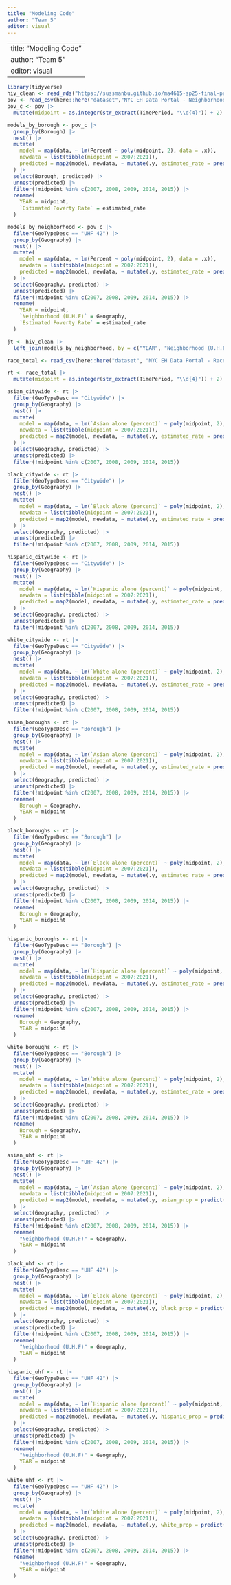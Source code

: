 ```yaml
---
title: "Modeling Code"
author: "Team 5"
editor: visual
---
```


---
title: "Modeling Code"
author: "Team 5"
editor: visual
---

```r
library(tidyverse)
hiv_clean <- read_rds("https://sussmanbu.github.io/ma4615-sp25-final-project-team-5/dataset_for_shiny/hiv_clean.rds")
pov <- read_csv(here::here("dataset","NYC EH Data Portal - Neighborhood poverty (filtered) (1).csv"))
pov_c <- pov |>
  mutate(midpoint = as.integer(str_extract(TimePeriod, "\\d{4}")) + 2)

models_by_borough <- pov_c |>
  group_by(Borough) |>
  nest() |>
  mutate(
    model = map(data, ~ lm(Percent ~ poly(midpoint, 2), data = .x)),
    newdata = list(tibble(midpoint = 2007:2021)),
    predicted = map2(model, newdata, ~ mutate(.y, estimated_rate = predict(.x, newdata = .y)))
  ) |>
  select(Borough, predicted) |>
  unnest(predicted) |>
  filter(!midpoint %in% c(2007, 2008, 2009, 2014, 2015)) |>
  rename(
    YEAR = midpoint,
    `Estimated Poverty Rate` = estimated_rate
  )

models_by_neighborhood <- pov_c |>
  filter(GeoTypeDesc == "UHF 42") |>
  group_by(Geography) |>
  nest() |>
  mutate(
    model = map(data, ~ lm(Percent ~ poly(midpoint, 2), data = .x)),
    newdata = list(tibble(midpoint = 2007:2021)),
    predicted = map2(model, newdata, ~ mutate(.y, estimated_rate = predict(.x, newdata = .y)))
  ) |>
  select(Geography, predicted) |>
  unnest(predicted) |>
  filter(!midpoint %in% c(2007, 2008, 2009, 2014, 2015)) |>
  rename(
    YEAR = midpoint,
    `Neighborhood (U.H.F)` = Geography,
    `Estimated Poverty Rate` = estimated_rate
  )

jt <- hiv_clean |>
  left_join(models_by_neighborhood, by = c("YEAR", "Neighborhood (U.H.F)")) #This is just a test to make sure the files were joining correctly. This will be deleted before the final publish.
```

```r
race_total <- read_csv(here::here("dataset", "NYC EH Data Portal - Race and ethnicity (filtered) (1).csv"))

rt <- race_total |>
  mutate(midpoint = as.integer(str_extract(TimePeriod, "\\d{4}")) + 2)

asian_citywide <- rt |>
  filter(GeoTypeDesc == "Citywide") |>
  group_by(Geography) |>
  nest() |>
  mutate(
    model = map(data, ~ lm(`Asian alone (percent)` ~ poly(midpoint, 2), data = .x)),
    newdata = list(tibble(midpoint = 2007:2021)),
    predicted = map2(model, newdata, ~ mutate(.y, estimated_rate = predict(.x, newdata = .y)))
  ) |>
  select(Geography, predicted) |>
  unnest(predicted) |>
  filter(!midpoint %in% c(2007, 2008, 2009, 2014, 2015))

black_citywide <- rt |>
  filter(GeoTypeDesc == "Citywide") |>
  group_by(Geography) |>
  nest() |>
  mutate(
    model = map(data, ~ lm(`Black alone (percent)` ~ poly(midpoint, 2), data = .x)),
    newdata = list(tibble(midpoint = 2007:2021)),
    predicted = map2(model, newdata, ~ mutate(.y, estimated_rate = predict(.x, newdata = .y)))
  ) |>
  select(Geography, predicted) |>
  unnest(predicted) |>
  filter(!midpoint %in% c(2007, 2008, 2009, 2014, 2015))

hispanic_citywide <- rt |>
  filter(GeoTypeDesc == "Citywide") |>
  group_by(Geography) |>
  nest() |>
  mutate(
    model = map(data, ~ lm(`Hispanic alone (percent)` ~ poly(midpoint, 2), data = .x)),
    newdata = list(tibble(midpoint = 2007:2021)),
    predicted = map2(model, newdata, ~ mutate(.y, estimated_rate = predict(.x, newdata = .y)))
  ) |>
  select(Geography, predicted) |>
  unnest(predicted) |>
  filter(!midpoint %in% c(2007, 2008, 2009, 2014, 2015))

white_citywide <- rt |>
  filter(GeoTypeDesc == "Citywide") |>
  group_by(Geography) |>
  nest() |>
  mutate(
    model = map(data, ~ lm(`White alone (percent)` ~ poly(midpoint, 2), data = .x)),
    newdata = list(tibble(midpoint = 2007:2021)),
    predicted = map2(model, newdata, ~ mutate(.y, estimated_rate = predict(.x, newdata = .y)))
  ) |>
  select(Geography, predicted) |>
  unnest(predicted) |>
  filter(!midpoint %in% c(2007, 2008, 2009, 2014, 2015))
```

```r
asian_boroughs <- rt |>
  filter(GeoTypeDesc == "Borough") |>
  group_by(Geography) |>
  nest() |>
  mutate(
    model = map(data, ~ lm(`Asian alone (percent)` ~ poly(midpoint, 2), data = .x)),
    newdata = list(tibble(midpoint = 2007:2021)),
    predicted = map2(model, newdata, ~ mutate(.y, estimated_rate = predict(.x, newdata = .y)))
  ) |>
  select(Geography, predicted) |>
  unnest(predicted) |>
  filter(!midpoint %in% c(2007, 2008, 2009, 2014, 2015)) |>
  rename(
    Borough = Geography,
    YEAR = midpoint
  )

black_boroughs <- rt |>
  filter(GeoTypeDesc == "Borough") |>
  group_by(Geography) |>
  nest() |>
  mutate(
    model = map(data, ~ lm(`Black alone (percent)` ~ poly(midpoint, 2), data = .x)),
    newdata = list(tibble(midpoint = 2007:2021)),
    predicted = map2(model, newdata, ~ mutate(.y, estimated_rate = predict(.x, newdata = .y)))
  ) |>
  select(Geography, predicted) |>
  unnest(predicted) |>
  filter(!midpoint %in% c(2007, 2008, 2009, 2014, 2015)) |>
  rename(
    Borough = Geography,
    YEAR = midpoint
  )

hispanic_boroughs <- rt |>
  filter(GeoTypeDesc == "Borough") |>
  group_by(Geography) |>
  nest() |>
  mutate(
    model = map(data, ~ lm(`Hispanic alone (percent)` ~ poly(midpoint, 2), data = .x)),
    newdata = list(tibble(midpoint = 2007:2021)),
    predicted = map2(model, newdata, ~ mutate(.y, estimated_rate = predict(.x, newdata = .y)))
  ) |>
  select(Geography, predicted) |>
  unnest(predicted) |>
  filter(!midpoint %in% c(2007, 2008, 2009, 2014, 2015)) |>
  rename(
    Borough = Geography,
    YEAR = midpoint
  )

white_boroughs <- rt |>
  filter(GeoTypeDesc == "Borough") |>
  group_by(Geography) |>
  nest() |>
  mutate(
    model = map(data, ~ lm(`White alone (percent)` ~ poly(midpoint, 2), data = .x)),
    newdata = list(tibble(midpoint = 2007:2021)),
    predicted = map2(model, newdata, ~ mutate(.y, estimated_rate = predict(.x, newdata = .y)))
  ) |>
  select(Geography, predicted) |>
  unnest(predicted) |>
  filter(!midpoint %in% c(2007, 2008, 2009, 2014, 2015)) |>
  rename(
    Borough = Geography,
    YEAR = midpoint
  )
```

```r
asian_uhf <- rt |>
  filter(GeoTypeDesc == "UHF 42") |>
  group_by(Geography) |>
  nest() |>
  mutate(
    model = map(data, ~ lm(`Asian alone (percent)` ~ poly(midpoint, 2), data = .x)),
    newdata = list(tibble(midpoint = 2007:2021)),
    predicted = map2(model, newdata, ~ mutate(.y, asian_prop = predict(.x, newdata = .y)))
  ) |>
  select(Geography, predicted) |>
  unnest(predicted) |>
  filter(!midpoint %in% c(2007, 2008, 2009, 2014, 2015)) |>
  rename(
    "Neighborhood (U.H.F)" = Geography,
    YEAR = midpoint
  )

black_uhf <- rt |>
  filter(GeoTypeDesc == "UHF 42") |>
  group_by(Geography) |>
  nest() |>
  mutate(
    model = map(data, ~ lm(`Black alone (percent)` ~ poly(midpoint, 2), data = .x)),
    newdata = list(tibble(midpoint = 2007:2021)),
    predicted = map2(model, newdata, ~ mutate(.y, black_prop = predict(.x, newdata = .y)))
  ) |>
  select(Geography, predicted) |>
  unnest(predicted) |>
  filter(!midpoint %in% c(2007, 2008, 2009, 2014, 2015)) |>
  rename(
    "Neighborhood (U.H.F)" = Geography,
    YEAR = midpoint
  )

hispanic_uhf <- rt |>
  filter(GeoTypeDesc == "UHF 42") |>
  group_by(Geography) |>
  nest() |>
  mutate(
    model = map(data, ~ lm(`Hispanic alone (percent)` ~ poly(midpoint, 2), data = .x)),
    newdata = list(tibble(midpoint = 2007:2021)),
    predicted = map2(model, newdata, ~ mutate(.y, hispanic_prop = predict(.x, newdata = .y)))
  ) |>
  select(Geography, predicted) |>
  unnest(predicted) |>
  filter(!midpoint %in% c(2007, 2008, 2009, 2014, 2015)) |>
  rename(
    "Neighborhood (U.H.F)" = Geography,
    YEAR = midpoint
  )

white_uhf <- rt |>
  filter(GeoTypeDesc == "UHF 42") |>
  group_by(Geography) |>
  nest() |>
  mutate(
    model = map(data, ~ lm(`White alone (percent)` ~ poly(midpoint, 2), data = .x)),
    newdata = list(tibble(midpoint = 2007:2021)),
    predicted = map2(model, newdata, ~ mutate(.y, white_prop = predict(.x, newdata = .y)))
  ) |>
  select(Geography, predicted) |>
  unnest(predicted) |>
  filter(!midpoint %in% c(2007, 2008, 2009, 2014, 2015)) |>
  rename(
    "Neighborhood (U.H.F)" = Geography,
    YEAR = midpoint
  )
```
